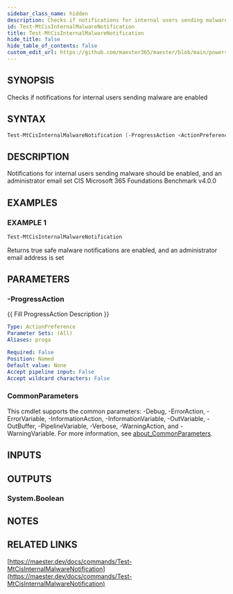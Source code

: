 ```yaml
---
sidebar_class_name: hidden
description: Checks if notifications for internal users sending malware are enabled
id: Test-MtCisInternalMalwareNotification
title: Test-MtCisInternalMalwareNotification
hide_title: false
hide_table_of_contents: false
custom_edit_url: https://github.com/maester365/maester/blob/main/powershell/public/Test-MtCisInternalMalwareNotification.ps1
---
```


## SYNOPSIS

Checks if notifications for internal users sending malware are enabled

## SYNTAX

```powershell
Test-MtCisInternalMalwareNotification [-ProgressAction <ActionPreference>] [<CommonParameters>]
```

## DESCRIPTION

Notifications for internal users sending malware should be enabled, and an administrator email set
CIS Microsoft 365 Foundations Benchmark v4.0.0

## EXAMPLES

### EXAMPLE 1

```powershell
Test-MtCisInternalMalwareNotification
```

Returns true safe malware notifications are enabled, and an administrator email address is set

## PARAMETERS

### -ProgressAction

\{\{ Fill ProgressAction Description \}\}

```yaml
Type: ActionPreference
Parameter Sets: (All)
Aliases: proga

Required: False
Position: Named
Default value: None
Accept pipeline input: False
Accept wildcard characters: False
```

### CommonParameters

This cmdlet supports the common parameters: -Debug, -ErrorAction, -ErrorVariable, -InformationAction, -InformationVariable, -OutVariable, -OutBuffer, -PipelineVariable, -Verbose, -WarningAction, and -WarningVariable. For more information, see [about_CommonParameters](http://go.microsoft.com/fwlink/?LinkID=113216).

## INPUTS

## OUTPUTS

### System.Boolean

## NOTES

## RELATED LINKS

[https://maester.dev/docs/commands/Test-MtCisInternalMalwareNotification](https://maester.dev/docs/commands/Test-MtCisInternalMalwareNotification)
